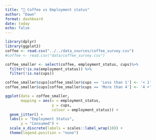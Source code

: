 ```yaml
---
title: "📝 Coffee vs Employment status"
author: "Dawn"
format: dashboard
date: today
echo: false
---
```


<!-- ## Import -->

```r
library(dplyr)
library(ggplot2)
coffee <- read.csv("../../data_sources/coffee_survey.csv")
#coffee <- read.csv("data/coffee_survey.csv") 
```


<!-- ## Data -->

```r
coffee_smaller <- select(coffee, employment_status, cups)%>% 
  filter(!is.na(employment_status)) %>% 
  filter(!is.na(cups))

coffee_smaller$cups[coffee_smaller$cups == 'Less than 1'] <- '< 1'
coffee_smaller$cups[coffee_smaller$cups == 'More than 4'] <- '4 +'
```


<!-- ## Visual -->

```r
ggplot(data = coffee_smaller,
       mapping = aes(x = employment_status,
                     y = cups,
                     colour = employment_status)) +
  geom_jitter() +
  labs(x = "Employment Status", 
       y = "Consumed") +
  scale_x_discrete(labels = scales::label_wrap(10)) +
  theme(legend.position = "none")
```





